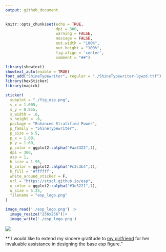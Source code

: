 ```yaml
---
output: github_document
---
```


```r
knitr::opts_chunk$set(echo = TRUE,
                      dpi = 300,
                      warning = FALSE,
                      message = FALSE,
                      out.width = "100%",
                      out.height = "100%",
                      fig.align = 'center',
                      comment = "##")
```

```r
library(showtext)
showtext_auto(enable = TRUE)
font_add("ShineTypewriter", regular = "./ShineTypewriter-lgwzd.ttf")
library(hexSticker)
library(magick)

sticker(
  subplot = "./fig_esp.png",
  s_x = 1.005,
  s_y = 0.955,
  s_width = .6,
  s_height = .6,
  package = "Enhanced Stratified Power",
  p_family = "ShineTypewriter",
  p_size = 6.5,
  p_x = 1.00,
  p_y = 1.60,
  p_color = ggplot2::alpha("#aa3322",1),
  dpi = 300,
  asp = 1,
  h_size = 1.95,
  h_color = ggplot2::alpha("#c3c3b4",1),
  h_fill = '#ffffff',
  white_around_sticker = F,
  url = "https://stscl.github.io/esp",
  u_color = ggplot2::alpha("#3e3221",1),
  u_size = 5.25,
  filename = "esp_logo.png"
)

image_read('./esp_logo.png') |> 
  image_resize("256x256")|> 
  image_write('./esp_logo.png')
```


![](./esp_logo.png)

** I would like to extend my sincere gratitude to [my girlfriend](https://github.com/layeyo) for her invaluable assistance in designing the base esp figure."